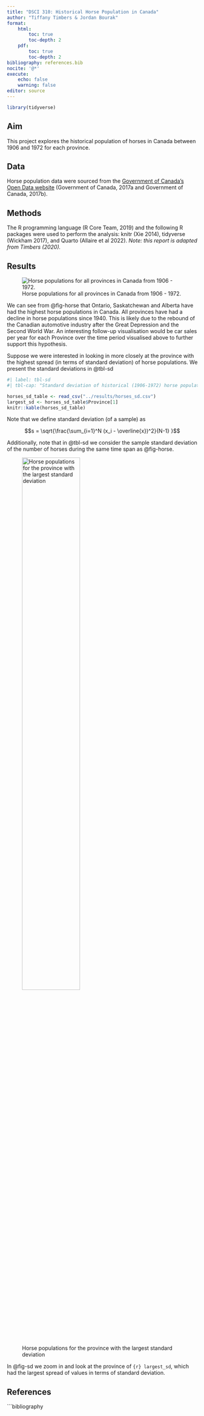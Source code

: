 ```yaml
---
title: "DSCI 310: Historical Horse Population in Canada"
author: "Tiffany Timbers & Jordan Bourak"
format: 
    html:
        toc: true
        toc-depth: 2
    pdf:
        toc: true
        toc-depth: 2
bibliography: references.bib
nocite: '@*'
execute:
    echo: false
    warning: false
editor: source
---
```


```r
library(tidyverse)
```

## Aim

This project explores the historical population of horses in Canada 
between 1906 and 1972 for each province.

## Data

Horse population data were sourced from the 
[Government of Canada's Open Data website](http://open.canada.ca/en/open-data) 
(Government of Canada, 2017a and Government of Canada, 2017b).

## Methods

The R programming language (R Core Team, 2019) 
and the following R packages were used to perform the analysis: 
knitr (Xie 2014), tidyverse (Wickham 2017), and Quarto (Allaire et al 2022). 
*Note: this report is adapted from Timbers (2020).*

## Results

![Horse populations for all provinces in Canada from 1906 - 1972.](../results/horse_pops_plot.png){#fig-horse}

We can see from @fig-horse that Ontario, Saskatchewan and Alberta 
have had the highest horse populations in Canada. 
All provinces have had a decline in horse populations since 1940. 
This is likely due to the rebound of the Canadian automotive industry 
after the Great Depression and the Second World War. 
An interesting follow-up visualisation would be car sales per year 
for each Province over the time period visualised above 
to further support this hypothesis.

Suppose we were interested in looking in more closely at the province 
with the highest spread (in terms of standard deviation) of horse populations. 
We present the standard deviations in @tbl-sd



```r
#| label: tbl-sd
#| tbl-cap: "Standard deviation of historical (1906-1972) horse populations for each Canadian province."

horses_sd_table <- read_csv("../results/horses_sd.csv")
largest_sd <- horses_sd_table$Province[1]
knitr::kable(horses_sd_table)
```

Note that we define standard deviation (of a sample) as

$$s = \sqrt{\frac{\sum_{i=1}^N (x_i - \overline{x})^2}{N-1} }$$

Additionally, note that in @tbl-sd we consider the sample standard deviation of the number of horses during the same time span as @fig-horse.

![Horse populations for the province with the largest standard deviation](../results/horse_pop_plot_largest_sd.png){#fig-sd width=60%}

In @fig-sd we zoom in and look at the province of `{r} largest_sd`, which had the largest spread of values in terms of standard deviation.

## References

```bibliography